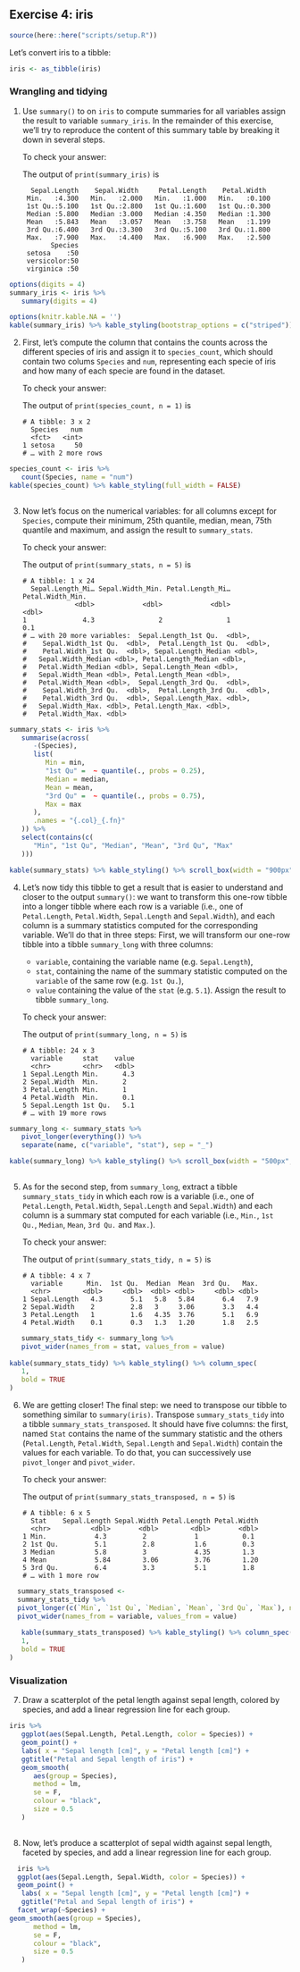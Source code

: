 ## Exercise 4: iris

```r
source(here::here("scripts/setup.R"))
```

Let's convert iris to a tibble:

```r
iris <- as_tibble(iris)
```

### Wrangling and tidying

1. Use `summary()` to on `iris` to compute summaries for all variables
   assign the result to variable `summary_iris`.
   In the remainder of this exercise, we'll try to reproduce the content of
   this summary table by breaking it down in several steps.

   To check your answer:

   The output of `print(summary_iris)` is

   ```
     Sepal.Length    Sepal.Width     Petal.Length    Petal.Width
    Min.   :4.300   Min.   :2.000   Min.   :1.000   Min.   :0.100
    1st Qu.:5.100   1st Qu.:2.800   1st Qu.:1.600   1st Qu.:0.300
    Median :5.800   Median :3.000   Median :4.350   Median :1.300
    Mean   :5.843   Mean   :3.057   Mean   :3.758   Mean   :1.199
    3rd Qu.:6.400   3rd Qu.:3.300   3rd Qu.:5.100   3rd Qu.:1.800
    Max.   :7.900   Max.   :4.400   Max.   :6.900   Max.   :2.500
          Species
    setosa    :50
    versicolor:50
    virginica :50
   ```
   
```r

options(digits = 4)
summary_iris <- iris %>%
   summary(digits = 4)

options(knitr.kable.NA = '')
kable(summary_iris) %>% kable_styling(bootstrap_options = c("striped"))

```
   


2. First, let's compute the column that contains the counts across the
   different species of iris and assign it to `species_count`, which should
   contain two colums `Species` and `num`, representing each specie of iris
   and how many of each specie are found in the dataset.

   To check your answer:

   The output of `print(species_count, n = 1)` is

   ```
   # A tibble: 3 x 2
     Species   num
     <fct>   <int>
   1 setosa     50
   # … with 2 more rows
   ```
   
```r

species_count <- iris %>%
   count(Species, name = "num")
kable(species_count) %>% kable_styling(full_width = FALSE)
   
```


3. Now let's focus on the numerical variables: for all columns except
   for `Species`, compute their minimum, 25th quantile, median, mean,
   75th quantile and maximum, and assign the result to `summary_stats`.

   To check your answer:

   The output of `print(summary_stats, n = 5)` is

   ```
   # A tibble: 1 x 24
     Sepal.Length_Mi… Sepal.Width_Min. Petal.Length_Mi… Petal.Width_Min.
                <dbl>            <dbl>            <dbl>            <dbl>
   1              4.3                2                1              0.1
   # … with 20 more variables:  Sepal.Length_1st Qu.  <dbl>,
   #    Sepal.Width_1st Qu.  <dbl>,  Petal.Length_1st Qu.  <dbl>,
   #    Petal.Width_1st Qu.  <dbl>, Sepal.Length_Median <dbl>,
   #   Sepal.Width_Median <dbl>, Petal.Length_Median <dbl>,
   #   Petal.Width_Median <dbl>, Sepal.Length_Mean <dbl>,
   #   Sepal.Width_Mean <dbl>, Petal.Length_Mean <dbl>,
   #   Petal.Width_Mean <dbl>,  Sepal.Length_3rd Qu.  <dbl>,
   #    Sepal.Width_3rd Qu.  <dbl>,  Petal.Length_3rd Qu.  <dbl>,
   #    Petal.Width_3rd Qu.  <dbl>, Sepal.Length_Max. <dbl>,
   #   Sepal.Width_Max. <dbl>, Petal.Length_Max. <dbl>,
   #   Petal.Width_Max. <dbl>
   ```
   
```r

summary_stats <- iris %>%
   summarise(across(
      -(Species),
      list(
         Min = min,
         "1st Qu" =  ~ quantile(., probs = 0.25),
         Median = median,
         Mean = mean,
         "3rd Qu" =  ~ quantile(., probs = 0.75),
         Max = max
      ),
      .names = "{.col}_{.fn}"
   )) %>%
   select(contains(c(
      "Min", "1st Qu", "Median", "Mean", "3rd Qu", "Max"
   )))

kable(summary_stats) %>% kable_styling() %>% scroll_box(width = "900px", height = "100px")

```
   


4. Let's now tidy this tibble to get a result that is easier to understand
   and closer to the output `summary()`: we want to transform this one-row
   tibble into a longer tibble where each row is a variable
   (i.e., one of `Petal.Length`, `Petal.Width`, `Sepal.Length` and
   `Sepal.Width`), and each column is a summary statistics computed for
   the corresponding variable.
   We'll do that in three steps:
   First, we will transform our one-row tibble into a tibble `summary_long`
   with three columns:
     - `variable`, containing the variable name (e.g. `Sepal.Length`),
     - `stat`, containing the name of the summary statistic computed on
       the `variable` of the same row (e.g. `1st Qu.`),
     - `value` containing the value of the `stat` (e.g. `5.1`).
  Assign the result to tibble `summary_long`.

   To check your answer:

   The output of `print(summary_long, n = 5)` is

   ```
   # A tibble: 24 x 3
     variable     stat    value
     <chr>        <chr>   <dbl>
   1 Sepal.Length Min.      4.3
   2 Sepal.Width  Min.      2
   3 Petal.Length Min.      1
   4 Petal.Width  Min.      0.1
   5 Sepal.Length 1st Qu.   5.1
   # … with 19 more rows
   ```
   
```r
   
summary_long <- summary_stats %>%
   pivot_longer(everything()) %>%
   separate(name, c("variable", "stat"), sep = "_")

kable(summary_long) %>% kable_styling() %>% scroll_box(width = "500px", height = "200px")
   
```



5. As for the second step, from `summary_long`, extract a tibble
   `summary_stats_tidy` in which each row is a variable
   (i.e., one of `Petal.Length`, `Petal.Width`, `Sepal.Length` and
   `Sepal.Width`) and each column is a summary stat computed
   for each variable (i.e., `Min.`, `1st Qu.`, `Median`, `Mean`,
   `3rd Qu.` and `Max.`).

   To check your answer:

   The output of `print(summary_stats_tidy, n = 5)` is

   ```
   # A tibble: 4 x 7
     variable      Min.  1st Qu.  Median  Mean  3rd Qu.   Max.
     <chr>        <dbl>     <dbl>  <dbl> <dbl>     <dbl> <dbl>
   1 Sepal.Length   4.3       5.1   5.8   5.84       6.4   7.9
   2 Sepal.Width    2         2.8   3     3.06       3.3   4.4
   3 Petal.Length   1         1.6   4.35  3.76       5.1   6.9
   4 Petal.Width    0.1       0.3   1.3   1.20       1.8   2.5
   ```
   
```r
   
   summary_stats_tidy <- summary_long %>% 
   pivot_wider(names_from = stat, values_from = value) 
   
kable(summary_stats_tidy) %>% kable_styling() %>% column_spec(
   1,
   bold = TRUE
)

```
  

6. We are getting closer! The final step: we need to transpose our tibble to
   something similar to `summary(iris)`. Transpose `summary_stats_tidy` into
   a tibble `summary_stats_transposed`. It should have five columns:
   the first, named `Stat` contains the name of the summary statistic
   and the others (`Petal.Length`, `Petal.Width`, `Sepal.Length` and
   `Sepal.Width`) contain the values for each variable.
   To do that, you can successively use `pivot_longer` and `pivot_wider`.

   To check your answer:

   The output of `print(summary_stats_transposed, n = 5)` is

   ```
   # A tibble: 6 x 5
     Stat    Sepal.Length Sepal.Width Petal.Length Petal.Width
     <chr>          <dbl>       <dbl>        <dbl>       <dbl>
   1 Min.            4.3         2            1           0.1
   2 1st Qu.         5.1         2.8          1.6         0.3
   3 Median          5.8         3            4.35        1.3
   4 Mean            5.84        3.06         3.76        1.20
   5 3rd Qu.         6.4         3.3          5.1         1.8
   # … with 1 more row
   ```
   
```r
   
  summary_stats_transposed <-
  summary_stats_tidy %>% 
  pivot_longer(c(`Min`, `1st Qu`, `Median`, `Mean`, `3rd Qu`, `Max`), names_to = "Stat") %>% 
  pivot_wider(names_from = variable, values_from = value)
   
   kable(summary_stats_transposed) %>% kable_styling() %>% column_spec(
   1,
   bold = TRUE
)

```
   


### Visualization

7.  Draw a scatterplot of the petal length against sepal length, colored by 
    species, and add a linear regression line for each group.
   
   
```r
   
iris %>%
   ggplot(aes(Sepal.Length, Petal.Length, color = Species)) +
   geom_point() +
   labs( x = "Sepal length [cm]", y = "Petal length [cm]") +
   ggtitle("Petal and Sepal length of iris") +
   geom_smooth(
      aes(group = Species),
      method = lm,
      se = F,
      colour = "black",
      size = 0.5
   )
   
```
    
8. Now, let's produce a scatterplot of sepal width against sepal length, 
   faceted by species, and add a linear regression line for each group.
   
```r
   
  iris %>% 
  ggplot(aes(Sepal.Length, Sepal.Width, color = Species)) +  
  geom_point() +
   labs( x = "Sepal length [cm]", y = "Petal length [cm]") +
   ggtitle("Petal and Sepal length of iris") +
  facet_wrap(~Species) +  
geom_smooth(aes(group = Species),
      method = lm,
      se = F,
      colour = "black",
      size = 0.5
   )
```
   